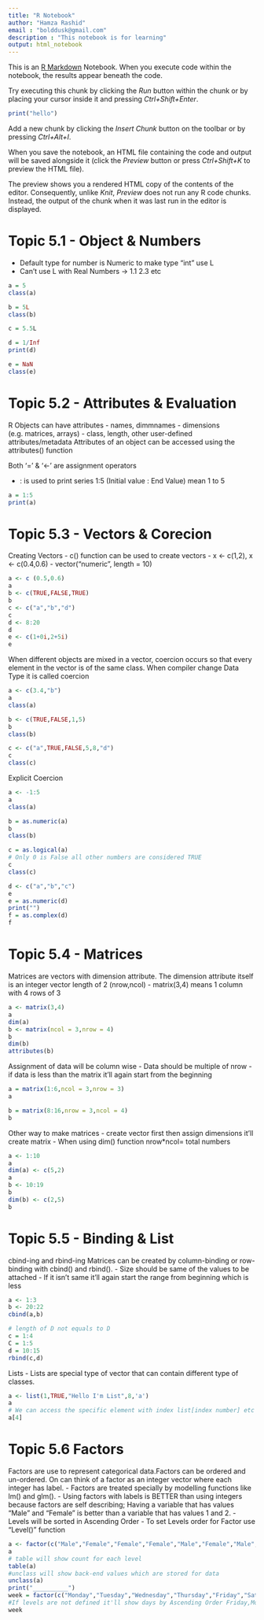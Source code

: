 ```yaml
---
title: "R Notebook"
author: "Hamza Rashid"
email : "bolddusk@gmail.com"
description : "This notebook is for learning"
output: html_notebook
---
```


This is an [R Markdown](http://rmarkdown.rstudio.com) Notebook. When you execute code within the notebook, the results appear beneath the code. 

Try executing this chunk by clicking the *Run* button within the chunk or by placing your cursor inside it and pressing *Ctrl+Shift+Enter*. 

```r
print("hello")

```
Add a new chunk by clicking the *Insert Chunk* button on the toolbar or by pressing *Ctrl+Alt+I*.

When you save the notebook, an HTML file containing the code and output will be saved alongside it (click the *Preview* button or press *Ctrl+Shift+K* to preview the HTML file).

The preview shows you a rendered HTML copy of the contents of the editor. Consequently, unlike *Knit*, *Preview* does not run any R code chunks. Instead, the output of the chunk when it was last run in the editor is displayed.

# Topic 5.1 - Object & Numbers

 - Default type for number is Numeric to make type "int" use L
 - Can't use L with Real Numbers -> 1.1  2.3 etc
 
```r
a = 5
class(a)

b = 5L
class(b)

c = 5.5L

d = 1/Inf
print(d)

e = NaN
class(e)


```

# Topic 5.2 - Attributes & Evaluation

R Objects can have attributes
 - names, dimmnames 
 - dimensions (e.g. matrices, arrays)
 - class, length, other user-defined attributes/metadata
Attributes of an object can be accessed using the attributes() function

Both '=' & '<-' are assignment operators

 - : is used to print series 1:5 (Initial value : End Value) mean 1 to 5
 
```r
a = 1:5
print(a)
```
# Topic 5.3 - Vectors & Corecion

Creating Vectors
 - c() function can be used to create vectors
  - x <- c(1,2), x <- c(0.4,0.6)
 - vector("numeric", length = 10)

```r
a <- c (0.5,0.6)
a
b <- c(TRUE,FALSE,TRUE)
b
c <- c("a","b","d")
c
d <- 8:20
d
e <- c(1+0i,2+5i)
e
```
When different objects are mixed in a vector, coercion occurs so that every element in the vector is of the same class.
When compiler change Data Type it is called coercion

```r
a <- c(3.4,"b")
a
class(a)

b <- c(TRUE,FALSE,1,5)
b
class(b)

c <- c("a",TRUE,FALSE,5,8,"d")
c
class(c)
```

Explicit Coercion

```r
a <- -1:5
a
class(a)

b = as.numeric(a)
b
class(b)

c = as.logical(a)
# Only 0 is False all other numbers are considered TRUE
c
class(c)

d <- c("a","b","c")
e
e = as.numeric(d)
print("")
f = as.complex(d)
f

```

# Topic 5.4 - Matrices

Matrices are vectors with dimension attribute. The dimension attribute itself is an integer vector length of 2 (nrow,ncol)
 - matrix(3,4) means 1 column with 4 rows of 3

```r
a <- matrix(3,4)
a
dim(a)
b <- matrix(ncol = 3,nrow = 4)
b
dim(b)
attributes(b)
```

Assignment of data will be column wise
 - Data should be multiple of nrow
 - if data is less than the matrix it'll again start from the beginning
```r
a = matrix(1:6,ncol = 3,nrow = 3)
a

b = matrix(8:16,nrow = 3,ncol = 4)
b
```
Other way to make matrices
 - create vector first then assign dimensions it'll create matrix
 - When using dim() function nrow*ncol= total numbers 
```r
a <- 1:10
a
dim(a) <- c(5,2)
a
b <- 10:19
b
dim(b) <- c(2,5)
b
```

# Topic 5.5 - Binding & List

cbind-ing and rbind-ing
Matrices can be created by column-binding or row-binding with cbind() and rbind().
 - Size should be same of the values to be attached
 - If it isn't same it'll again start the range from beginning which is less
```r
a <- 1:3
b <- 20:22
cbind(a,b)

# length of D not equals to D
c = 1:4
C = 1:5
d = 10:15
rbind(c,d)

```
Lists
 - Lists are special type of vector that can contain different type of classes.
```r
a <- list(1,TRUE,"Hello I'm List",8,'a')
a
# We can access the specific element with index list[index number] etc a[3]
a[4]
```
# Topic 5.6 Factors

Factors are use to represent categorical data.Factors can be ordered and un-ordered. On can think of a factor as an integer vector where each integer has label.
 - Factors are treated specially by modelling functions like lm() and glm().
 - Using factors with labels is BETTER than using integers because factors are self describing; Having a variable
   that has values "Male" and "Female" is better than a variable that has values 1 and 2.
 - Levels will be sorted in Ascending Order
 - To set Levels order for Factor use "Level()" function
```r
a <- factor(c("Male","Female","Female","Female","Male","Female","Male","Male","Male"))
a
# table will show count for each level
table(a)
#unclass will show back-end values which are stored for data
unclass(a)
print("__________")
week = factor(c("Monday","Tuesday","Wednesday","Thursday","Friday","Saturday","Sunday"),levels = c("Monday","Tuesday","Wednesday","Thursday","Friday","Saturday","Sunday"))
#If levels are not defined it'll show days by Ascending Order Friday,Monday etc
week
```




